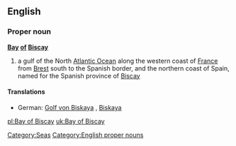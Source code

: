 ==English==
{{wikipedia}}

===Proper noun===
'''[[bay|Bay]] [[of]] [[Biscay]]'''

# a gulf of the North [[Atlantic Ocean]] along the western coast of [[France]] from [[Brest]] south to the Spanish border, and the northern coast of Spain, named for the Spanish province of [[Biscay]]

====Translations====
*German: [[Golf von Biskaya]] {{m}}, [[Biskaya]] {{f}}

[[Category:Seas]]
[[Category:English proper nouns]]

[[pl:Bay of Biscay]]
[[uk:Bay of Biscay]]